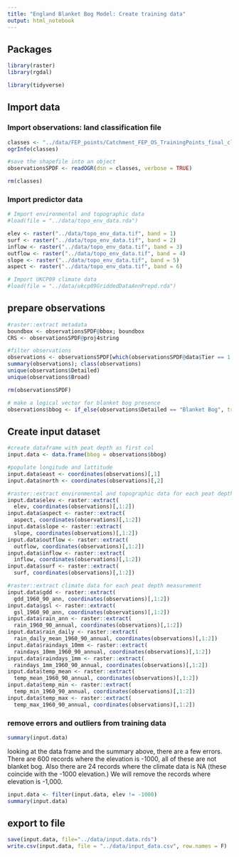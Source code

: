 ```yaml
---
title: "England Blanket Bog Model: Create training data"
output: html_notebook
---
```


## Packages 
```r
library(raster)
library(rgdal)

library(tidyverse)
```

## Import data

### Import observations: land classification file 
```r
classes <- "../data/FEP_points/Catchment_FEP_OS_TrainingPoints_final_clean.shp"
ogrInfo(classes)

#save the shapefile into an object
observationsSPDF <- readOGR(dsn = classes, verbose = TRUE)

rm(classes)
```

### Import predictor data
```r
# Import environmental and topographic data
#load(file = "../data/topo_env_data.rda")

elev <- raster("../data/topo_env_data.tif", band = 1)
surf <- raster("../data/topo_env_data.tif", band = 2)
inflow <- raster("../data/topo_env_data.tif", band = 3)
outflow <- raster("../data/topo_env_data.tif", band = 4)
slope <- raster("../data/topo_env_data.tif", band = 5)
aspect <- raster("../data/topo_env_data.tif", band = 6)

# Import UKCP09 climate data
#load(file = "../data/ukcp09GriddedDataAnnPrepd.rda")


```

## prepare observations
```r
#raster::extract metadata
boundbox <- observationsSPDF@bbox; boundbox 
CRS <- observationsSPDF@proj4string
```

```r
#filter observations
observations <- observationsSPDF[which(observationsSPDF@data$Tier == 1 | observationsSPDF@data$Tier == 2),]
summary(observations); class(observations)
unique(observations$Detailed)
unique(observations$Broad)

rm(observationsSPDF)
```

```r
# make a logical vector for blanket bog presence
observations$bbog <- if_else(observations$Detailed == "Blanket Bog", true = "present", false = "absent")
```

## Create input dataset

```r
#create dataframe with peat depth as first col
input.data <- data.frame(bbog = observations$bbog)

#populate longitude and lattitude
input.data$east <- coordinates(observations)[,1]
input.data$north <- coordinates(observations)[,2]

#raster::extract environmental and topographic data for each peat depth measurement
input.data$elev <- raster::extract(
  elev, coordinates(observations)[,1:2])
input.data$aspect <- raster::extract(
  aspect, coordinates(observations)[,1:2])
input.data$slope <- raster::extract(
  slope, coordinates(observations)[,1:2])
input.data$outflow <- raster::extract(
  outflow, coordinates(observations)[,1:2])
input.data$inflow <- raster::extract(
  inflow, coordinates(observations)[,1:2])
input.data$surf <- raster::extract(
  surf, coordinates(observations)[,1:2])

#raster::extract climate data for each peat depth measurement
input.data$gdd <- raster::extract(
  gdd_1960_90_ann, coordinates(observations)[,1:2])
input.data$gsl <- raster::extract(
  gsl_1960_90_ann, coordinates(observations)[,1:2])
input.data$rain_ann <- raster::extract(
  rain_1960_90_annual, coordinates(observations)[,1:2])
input.data$rain_daily <- raster::extract(
  rain_daily_mean_1960_90_annual, coordinates(observations)[,1:2])
input.data$raindays_10mm <- raster::extract(
  raindays_10mm_1960_90_annual, coordinates(observations)[,1:2])
input.data$raindays_1mm <- raster::extract(
  raindays_1mm_1960_90_annual, coordinates(observations)[,1:2])
input.data$temp_mean <- raster::extract(
  temp_mean_1960_90_annual, coordinates(observations)[,1:2])
input.data$temp_min <- raster::extract(
  temp_min_1960_90_annual, coordinates(observations)[,1:2])
input.data$temp_max <- raster::extract(
  temp_max_1960_90_annual, coordinates(observations)[,1:2])
```

### remove errors and outliers from training data
```r
summary(input.data)
```

looking at the data frame and the summary above, there are a few errors.  There are 600 records where the elevation is -1000, all of these are not blanket bog.  Also there are 24 records where the climate data is NA (these coincide with the -1000 elevation.)  We will remove the records where elevation is -1,000. 

```r
input.data <- filter(input.data, elev != -1000)
summary(input.data)
```






## export to file

```r
save(input.data, file="../data/input.data.rds")
write.csv(input.data, file = "../data/input_data.csv", row.names = F)
```
